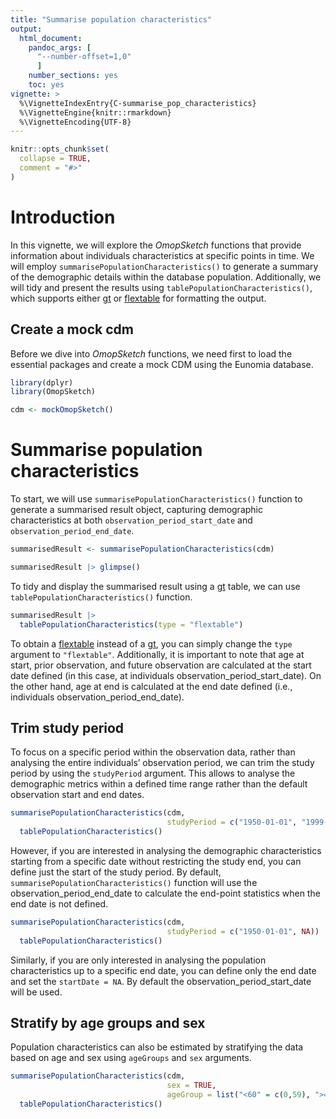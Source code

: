 ```yaml
---
title: "Summarise population characteristics"
output: 
  html_document:
    pandoc_args: [
      "--number-offset=1,0"
      ]
    number_sections: yes
    toc: yes
vignette: >
  %\VignetteIndexEntry{C-summarise_pop_characteristics}
  %\VignetteEngine{knitr::rmarkdown}
  %\VignetteEncoding{UTF-8}
---
```


```r
knitr::opts_chunk$set(
  collapse = TRUE,
  comment = "#>"
)
```

# Introduction

In this vignette, we will explore the *OmopSketch* functions that provide information about individuals characteristics at specific points in time. We will employ `summarisePopulationCharacteristics()` to generate a summary of the demographic details within the database population. Additionally, we will tidy and present the results using `tablePopulationCharacteristics()`, which supports either [gt](https://gt.rstudio.com/) or [flextable](https://davidgohel.github.io/flextable/) for formatting the output.

## Create a mock cdm

Before we dive into *OmopSketch* functions, we need first to load the essential packages and create a mock CDM using the Eunomia database.

```r
library(dplyr)
library(OmopSketch)

cdm <- mockOmopSketch()
```

# Summarise population characteristics
To start, we will use `summarisePopulationCharacteristics()` function to generate a summarised result object, capturing demographic characteristics at both `observation_period_start_date` and `observation_period_end_date`.


```r
summarisedResult <- summarisePopulationCharacteristics(cdm)

summarisedResult |> glimpse()
```
To tidy and display the summarised result using a [gt](https://gt.rstudio.com/) table, we can use `tablePopulationCharacteristics()` function.
```r
summarisedResult |>
  tablePopulationCharacteristics(type = "flextable")
```
To obtain a [flextable](https://davidgohel.github.io/flextable/) instead of a [gt](https://gt.rstudio.com/), you can simply change the `type` argument to `"flextable"`. Additionally, it is important to note that age at start, prior observation, and future observation are calculated at the start date defined (in this case, at individuals observation_period_start_date). On the other hand, age at end is calculated at the end date defined (i.e., individuals observation_period_end_date). 

## Trim study period
To focus on a specific period within the observation data, rather than analysing the entire individuals' observation period, we can trim the study period by using the `studyPeriod` argument. This allows to analyse the demographic metrics within a defined time range rather than the default observation start and end dates.
```r
summarisePopulationCharacteristics(cdm,
                                   studyPeriod = c("1950-01-01", "1999-12-31")) |>
  tablePopulationCharacteristics()
```

However, if you are interested in analysing the demographic characteristics starting from a specific date without restricting the study end, you can define just the start of the study period. By default, `summarisePopulationCharacteristics()` function will use the observation_period_end_date to calculate the end-point statistics when the end date is not defined. 

```r
summarisePopulationCharacteristics(cdm,
                                   studyPeriod = c("1950-01-01", NA)) |>
  tablePopulationCharacteristics()
```

Similarly, if you are only interested in analysing the population characteristics up to a specific end date, you can define only the end date and set the `startDate = NA`. By default the observation_period_start_date will be used.

## Stratify by age groups and sex
Population characteristics can also be estimated by stratifying the data based on age and sex using `ageGroups` and `sex` arguments.
```r
summarisePopulationCharacteristics(cdm,
                                   sex = TRUE,
                                   ageGroup = list("<60" = c(0,59), ">=60" = c(60, Inf))) |>
  tablePopulationCharacteristics()
```

